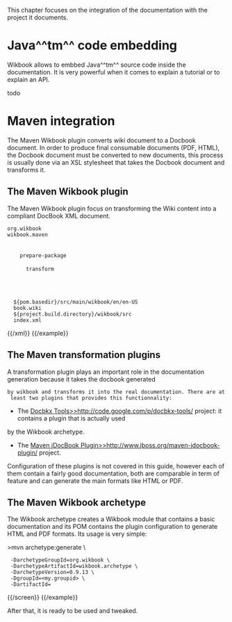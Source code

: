 This chapter focuses on the integration of the documentation with the project it documents.

= Java^^tm^^ code embedding =

Wikbook allows to embbed Java^^tm^^ source code inside the documentation. It is very powerful when it comes
to explain a tutorial or to explain an API.

todo

= Maven integration =

The Maven Wikbook plugin converts wiki document to a Docbook document. In order to produce final consumable documents
(PDF, HTML), the Docbook document must be converted to new documents, this process is usually done via an XSL stylesheet
that takes the Docbook document and transforms it.

== The Maven Wikbook plugin ==

The Maven Wikbook plugin focus on transforming the Wiki content into a compliant DocBook XML document.

{{example title="Example of Wikbook Maven plugin"}}
{{xml}}
<plugin>
 <groupId>org.wikbook</groupId>
 <artifactId>wikbook.maven</artifactId>
 <executions>
   <execution>
     <phase>prepare-package</phase>
     <goals>
       <goal>transform</goal>
     </goals>
   </execution>
 </executions>
 <configuration>
   <sourceDirectory>${pom.basedir}/src/main/wikbook/en/en-US</sourceDirectory>
   <sourceFileName>book.wiki</sourceFileName>
   <destinationDirectory>${project.build.directory}/wikbook/src</destinationDirectory>
   <destinationFileName>index.xml</destinationFileName>
 </configuration>
</plugin>
{{/xml}}
{{/example}}

== The Maven transformation plugins ==

A transformation plugin plays an important role in the documentation generation because it takes the docbook generated
 by wikbook and transforms it into the real documentation. There are at least two plugins that provides this functionnality:

* The [[Docbkx Tools>>http://code.google.com/p/docbkx-tools/]] project: it contains a plugin that is actually used
by the Wikbook archetype.
* The [[Maven jDocBook Plugin>>http://www.jboss.org/maven-jdocbook-plugin/]] project.

Configuration of these plugins is not covered in this guide, however each of them contain a fairly good documentation,
both are comparable in term of feature and can generate the main formats like HTML or PDF.

== The Maven Wikbook archetype ==

The Wikbook archetype creates a Wikbook module that contains a basic documentation and its POM contains the plugin
configuration to generate HTML and PDF formats. Its usage is very simple:

{{example title="Wikbook archetype usage"}}
{{screen}}
>mvn archetype:generate \
  -DarchetypeGroupId=org.wikbook \
  -DarchetypeArtifactId=wikbook.archetype \
  -DarchetypeVersion=0.9.13 \
  -DgroupId=<my.groupid> \
  -DartifactId=<my-artifactId>
{{/screen}}
{{/example}}

After that, it is ready to be used and tweaked.